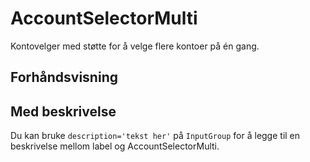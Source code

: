 
<Meta of={AccountSelectorMultiStories} />

# AccountSelectorMulti

Kontovelger med støtte for å velge flere kontoer på én gang.

<InstallImport
    packageName="@sb1/ffe-account-selector-react"
    dependencies={dependencies}
/>

## Forhåndsvisning

<Canvas of={AccountSelectorMultiStories.Standard} />
<Controls of={AccountSelectorMultiStories.Standard} />

## Med beskrivelse

Du kan bruke `description='tekst her'` på `InputGroup` for å legge til en beskrivelse mellom label og AccountSelectorMulti.

<Canvas of={AccountSelectorMultiStories.WithDescription} />